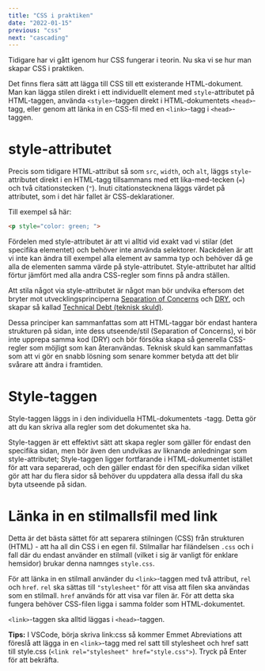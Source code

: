 ```yaml
---
title: "CSS i praktiken"
date: "2022-01-15"
previous: "css"
next: "cascading"
---
```


Tidigare har vi gått igenom hur CSS fungerar i teorin. Nu ska vi se hur man skapar CSS i praktiken.

Det finns flera sätt att lägga till CSS till ett existerande HTML-dokument. Man kan lägga stilen direkt i ett individuellt element med `style`-attributet på HTML-taggen, använda `<style>`-taggen direkt i HTML-dokumentets `<head>`-tagg, eller genom att länka in en CSS-fil med en `<link>`-tagg i `<head>`-taggen.


# style-attributet

Precis som tidigare HTML-attribut så som `src`, `width`, och `alt`, läggs `style`-attributet direkt i en HTML-tagg tillsammans med ett lika-med-tecken (`=`) och två citationstecken (`"`). Inuti citationstecknena läggs värdet på attributet, som i det här fallet är CSS-deklarationer.

Till exempel så här:

```html
<p style="color: green; ">
```

Fördelen med style-attributet är att vi alltid vid exakt vad vi stilar (det specifika elementet) och behöver inte använda selektorer. Nackdelen är att vi inte kan ändra till exempel alla element av samma typ och behöver då ge alla de elementen samma värde på style-attributet. Style-attributet har alltid förtur jämfört med alla andra CSS-regler som finns på andra ställen.

<Notice>

Att stila något via style-attributet är något man bör undvika eftersom det bryter mot utvecklingsprinciperna [Separation of Concerns](https://sv.wikipedia.org/wiki/Inkapsling_(Separation_of_Concerns)) och [DRY](https://en.wikipedia.org/wiki/Don%27t_repeat_yourself), och skapar så kallad [Technical Debt (teknisk skuld)](https://en.wikipedia.org/wiki/Technical_debt).

Dessa principer kan sammanfattas som att HTML-taggar bör endast hantera strukturen på sidan, inte dess utseende/stil (Separation of Concerns), vi bör inte upprepa samma kod (DRY) och bör försöka skapa så generella CSS-regler som möjligt som kan återanvändas. Teknisk skuld kan sammanfattas som att vi gör en snabb lösning som senare kommer betyda att det blir svårare att ändra i framtiden.

</Notice>

# Style-taggen

Style-taggen läggs in i den individuella HTML-dokumentets <head>-tagg. Detta gör att du kan skriva alla regler som det dokumentet ska ha.

<Notice>

Style-taggen är ett effektivt sätt att skapa regler som gäller för endast den specifika sidan, men bör även den undvikas av liknande anledningar som style-attributet; Style-taggen ligger fortfarande i HTML-dokumentet istället för att vara separerad, och den gäller endast för den specifika sidan vilket gör att har du flera sidor så behöver du uppdatera alla dessa ifall du ska byta utseende på sidan.

</Notice>

# Länka in en stilmallsfil med link

Detta är det bästa sättet för att separera stilningen (CSS) från strukturen (HTML) - att ha all din CSS i en egen fil. Stilmallar har filändelsen `.css` och i fall där du endast använder en stilmall (vilket i sig är vanligt för enklare hemsidor) brukar denna namnges `style.css`.

För att länka in en stilmall använder du `<link>`-taggen med två attribut, `rel` och `href`. `rel` ska sättas till `"stylesheet"` för att visa att filen ska användas som en stilmall. `href` används för att visa var filen är. För att detta ska fungera behöver CSS-filen ligga i samma folder som HTML-dokumentet.

`<link>`-taggen ska alltid läggas i `<head>`-taggen.

<Notice>

**Tips:** I VSCode, börja skriva link:css så kommer Emmet Abreviations att föreslå att lägga in en `<link>`-tagg med rel satt till stylesheet och href satt till style.css (`<link rel="stylesheet" href="style.css">`). Tryck på Enter för att bekräfta.

</Notice>